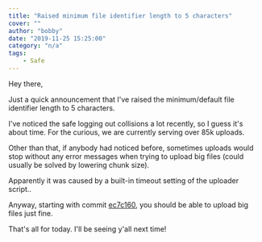 ```yaml
---
title: "Raised minimum file identifier length to 5 characters"
cover: ""
author: "bobby"
date: "2019-11-25 15:25:00"
category: "n/a"
tags:
    - Safe
---
```


Hey there,

Just a quick announcement that I've raised the minimum/default file identifier length to 5 characters.

I've noticed the safe logging out collisions a lot recently, so I guess it's about time. For the curious, we are currently serving over 85k uploads.

Other than that, if anybody had noticed before, sometimes uploads would stop without any error messages when trying to upload big files (could usually be solved by lowering chunk size).

Apparently it was caused by a built-in timeout setting of the uploader script..

Anyway, starting with commit [ec7c160](https://github.com/BobbyWibowo/lolisafe/commit/ec7c160f31cefd321f4de67d5ce6eb4901a1e628), you should be able to upload big files just fine.

That's all for today. I'll be seeing y'all next time!

